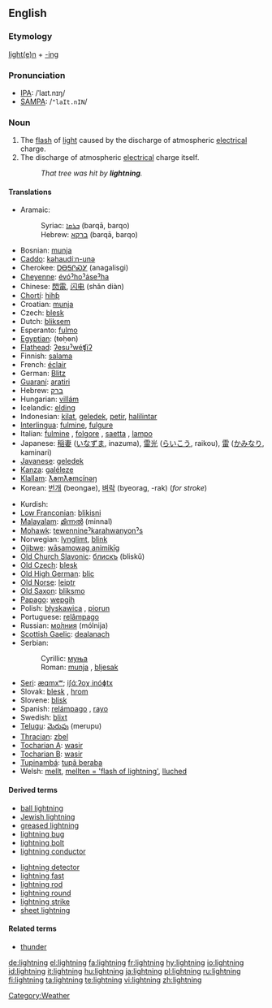 {{wikipedia|dab=Lightning (disambiguation)|Lightning}}
==English==

===Etymology===
[[lighten|light(e)n]] + [[-ing]]

===Pronunciation===
*[[IPA]]: /ˈlaɪt.nɪŋ/
*[[SAMPA]]: /<tt>"laIt.nIN</tt>/

===Noun===
{{wikipedia}}
{{en-noun|''[[uncountable]], archaic plural'' '''[[lightnings]]'''}}

# The [[flash]] of [[light]] caused by the discharge of atmospheric [[electrical]] charge.
# The discharge of atmospheric [[electrical]] charge itself.
#:''That tree was hit by '''lightning'''.''

====Translations====
{{trans-top|flash of light}}
*Aramaic:
*:Syriac: [[ܒܪܩܐ]] (barqā, barqo) {{m}}
*:Hebrew: [[ברקא]] (barqā, barqo) {{m}}
*Bosnian: [[munja#Bosnian|munja]] {{f}}
*[[Caddo]]: [[kǝhaudíːn-unǝ]]
*Cherokee: [[ᎠᎾᎦᎵᏍᎩ]] (anagalisgi)
*[[Cheyenne]]: [[évóˀhoˀȧseˀha]]
*Chinese: [[閃電]], [[闪电]] (shǎn diàn)
*[[Chortí]]: [[hihƥ]]
*Croatian: [[munja]] {{f}}
*Czech: [[blesk]] {{m}}
*Dutch: [[bliksem]] {{m}}
*Esperanto: [[fulmo]]
*[[Egyptian]]: (ŧɵḥɵn)
*[[Flathead]]: [[ʔesuˀwéʧiʔ]]
*Finnish: [[salama]]
*French: [[éclair]] {{m}}
*German: [[Blitz]] {{m}}
*[[Guaraní]]: [[aratiri]]
*Hebrew: [[ברק]]
*Hungarian: [[villám]]
*Icelandic: [[elding]] {{f}}
*Indonesian: [[kilat]], [[geledek]], [[petir]], [[halilintar]]
*[[Interlingua]]: [[fulmine]], [[fulgure]]
*Italian: [[fulmine]] {{m}}, [[folgore]] {{m}}, [[saetta]] {{f}}, [[lampo]] {{m}}
*Japanese: [[稲妻]] ([[いなずま]], inazuma), [[雷光]] ([[らいこう]], raikou), [[雷]] ([[かみなり]], kaminari)
*[[Javanese]]: [[geledek]]
*[[Kanza]]: [[galéleze]]
*[[Klallam]]: [[ƛ̕əmƛ̕əmcínəŋ]]
*Korean: [[번개]] (beongae), [[벼락]] (byeorag, -rak) (''for stroke'')
{{trans-mid}}
*Kurdish: {{KUchar|[[بروسکه‌]]}}
*[[Low Franconian]]: [[blikisni]]
*[[Malayalam]]: [[മിന്നല്‍]] (minnal)
*[[Mohawk]]: [[tewennineˀkarahwanyonˀs]]
*Norwegian: [[lynglimt]], [[blink]]
*[[Ojibwe]]: [[wāsamowag animikīg]]
*[[Old Church Slavonic]]: [[блискъ]] (bliskŭ) {{m}}
*[[Old Czech]]: [[blesk]] {{m}}
*[[Old High German]]: [[blic]]
*[[Old Norse]]: [[leiptr]]
*[[Old Saxon]]: [[bliksmo]]
*[[Papago]]: [[wepgih]]
*Polish: [[błyskawica]] {{f}}, [[piorun]] {{m}}
*Portuguese: [[relâmpago]] {{m}}
*Russian: [[молния|мо́лния]] (mólnija) {{f}}
*[[Scottish Gaelic]]: [[dealanach]] {{m}}
*Serbian:
*:Cyrillic: [[муња#Serbian|муња]] {{f}}
*:Roman: [[munja#Serbian|munja]] {{f}}, [[bljesak]] {{m}}
*[[Seri]]: [[æɑmxʷ]]; [[iʃɑ́ːʔoχ inóɸtx]]
*Slovak: [[blesk]] {{m}}, [[hrom]] {{m}}
*Slovene: [[blisk]] {{m}}
*Spanish: [[relámpago]] {{m}}, [[rayo]] {{m}}
*Swedish: [[blixt]]
*[[Telugu]]: [[మెరుపు]] (merupu)
*[[Thracian]]: [[zbel]]
*[[Tocharian A]]: [[wasir]]
*[[Tocharian B]]: [[wasir]]
*[[Tupinambá]]: [[tupã beraba]]
*Welsh: [[mellt]], [[mellten = 'flash of lightning']], [[lluched]]
{{trans-bottom}}

====Derived terms====
{{top2}}
*[[ball lightning]]
*[[Jewish lightning]]
*[[greased lightning]]
*[[lightning bug]]
*[[lightning bolt]]
*[[lightning conductor]]
{{mid2}}
*[[lightning detector]]
*[[lightning fast]]
*[[lightning rod]]
*[[lightning round]]
*[[lightning strike]]
*[[sheet lightning]]
{{bottom2}}

====Related terms====

*[[thunder]]

[[Category:Weather]]

[[de:lightning]]
[[el:lightning]]
[[fa:lightning]]
[[fr:lightning]]
[[hy:lightning]]
[[io:lightning]]
[[id:lightning]]
[[it:lightning]]
[[hu:lightning]]
[[ja:lightning]]
[[pl:lightning]]
[[ru:lightning]]
[[fi:lightning]]
[[ta:lightning]]
[[te:lightning]]
[[vi:lightning]]
[[zh:lightning]]